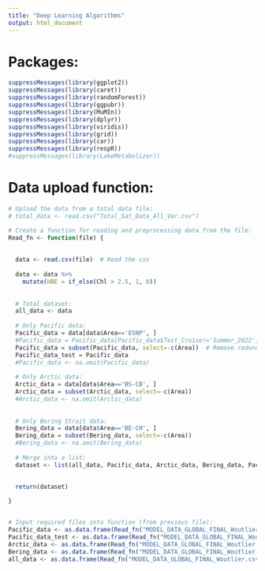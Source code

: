 ```yaml
---
title: "Deep Learning Algorithms"
output: html_document
---
```



# Packages:
```r

suppressMessages(library(ggplot2))
suppressMessages(library(caret))
suppressMessages(library(randomForest))
suppressMessages(library(ggpubr))
suppressMessages(library(MuMIn))
suppressMessages(library(dplyr))
suppressMessages(library(viridis))
suppressMessages(library(grid))
suppressMessages(library(car))
suppressMessages(library(respR))
#suppressMessages(library(LakeMetabolizer))

```


# Data upload function:
```r

# Upload the data from a total data file:
# total_data <- read.csv("Total_Sat_Data_All_Var.csv")

# Create a function for reading and preprocessing data from the file:
Read_fn <- function(file) {
  
  
  data <- read.csv(file)  # Read the csv
  
  data <- data %>% 
    mutate(HBE = if_else(Chl > 2.5, 1, 0))
  
  
  # Total dataset:
  all_data <- data
  
  # Only Pacific data:
  Pacific_data = data[data$Area=='ESNP', ]
  #Pacific_data = Pacific_data[Pacific_data$Test_Cruise!='Summer_2022', ]
  Pacific_data = subset(Pacific_data, select=-c(Area))  # Remove redundant area variable
  Pacific_data_test = Pacific_data
  #Pacific_data <- na.omit(Pacific_data)
  
  # Only Arctic data:
  Arctic_data = data[data$Area=='BS-CB', ]
  Arctic_data = subset(Arctic_data, select=-c(Area))
  #Arctic_data <- na.omit(Arctic_data)
  
  
  # Only Bering Strait data:
  Bering_data = data[data$Area=='BE-CH', ]
  Bering_data = subset(Bering_data, select=-c(Area))
  #Bering_data <- na.omit(Bering_data)
  
  # Merge into a list:
  dataset <- list(all_data, Pacific_data, Arctic_data, Bering_data, Pacific_data_test)

  
  return(dataset)
  
}


# Input required files into function (from previous file):
Pacific_data <- as.data.frame(Read_fn("MODEL_DATA_GLOBAL_FINAL_Woutlier.csv")[2])
Pacific_data_test <- as.data.frame(Read_fn("MODEL_DATA_GLOBAL_FINAL_Woutlier.csv")[5])
Arctic_data <- as.data.frame(Read_fn("MODEL_DATA_GLOBAL_FINAL_Woutlier.csv")[3])
Bering_data <- as.data.frame(Read_fn("MODEL_DATA_GLOBAL_FINAL_Woutlier.csv")[4])
all_data <- as.data.frame(Read_fn("MODEL_DATA_GLOBAL_FINAL_Woutlier.csv")[1])


```